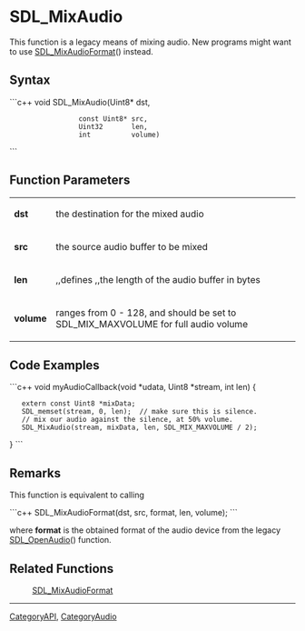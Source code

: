 <!-- pragma section-numbers off -->
<!-- pragma disable-camelcase -->

= SDL_MixAudio =
This function is a legacy means of mixing audio. New programs might want to use [[SDL_MixAudioFormat]]() instead.


== Syntax ==
```c++
void SDL_MixAudio(Uint8*       dst, 
                  const Uint8* src,
                  Uint32       len, 
                  int          volume)
```

== Function Parameters ==
{|
|'''dst'''
|the destination for the mixed audio
|-
|'''src'''
|the source audio buffer to be mixed
|-
|'''len'''
|,,defines ,,the length of the audio buffer in bytes
|-
|'''volume'''
|ranges from 0 - 128, and should be set to SDL_MIX_MAXVOLUME for full audio volume
|}

== Code Examples ==
```c++
void myAudioCallback(void *udata, Uint8 *stream, int len)
{
    extern const Uint8 *mixData;
    SDL_memset(stream, 0, len);  // make sure this is silence.
    // mix our audio against the silence, at 50% volume.
    SDL_MixAudio(stream, mixData, len, SDL_MIX_MAXVOLUME / 2);
}
```

== Remarks ==

This function is equivalent to calling

```c++
SDL_MixAudioFormat(dst, src, format, len, volume);
```

where '''format''' is the obtained format of the audio device from the legacy [[SDL_OpenAudio]]() function.

== Related Functions ==
:[[SDL_MixAudioFormat]]

----
[[CategoryAPI]], [[CategoryAudio]]
